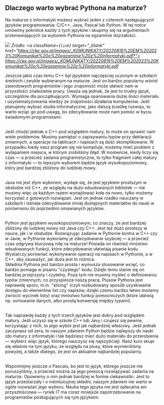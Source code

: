 ## Dlaczego warto wybrać Pythona na maturze?
Na maturze z informatyki możesz wybrać jeden z czterech następujących języków programowania: C/C++, Java, Pascal lub Python. W tej notce omówimy pokrótce każdy z tych języków i skupimy się na argumentach przemawiających za wyborem Pythona na egzaminie dojrzałości. 

![](https://i.imgur.com/HLMv2tA.png)
*Źródło: 
<a className={`link`} target="_blank" href="https://cke.gov.pl/images/_KOMUNIKATY/20220819%20EM%202023%20Komunikat%20o%20egzaminie%20z%20informatyki.pdf*"> https://cke.gov.pl/images/_KOMUNIKATY/20220819%20EM%202023%20Komunikat%20o%20egzaminie%20z%20informatyki.pdf* </a> 

Jeszcze jakiś czas temu C++ był językiem najczęściej uczonym w szkołach średnich i zwykle wybieranym na maturze. Jest on bardzo popularny wśród zawodowych programistów i jego znajomość może ułatwić nam w przyszłości znalezienie pracy. Uważa się jednak, że jest to trudny język, szczególnie dla początkujących. Wymaga opanowania dużej ilości materiału i usystematyzowania wiedzy ze znajomości działania komputerów. Jeśli planujemy wybrać studia informatyczne, jako dalszą ścieżkę rozwoju, to warto wziąć go pod uwagę, bo zdecydowanie może nam pomóc w byciu świadomymi programistami. <br/><br/>

Jeśli chodzi jednak o C++ pod względem matury, to może on sprawić nam wiele problemów. Musimy pamiętać o zapisywaniu typów przy deklaracji zmiennych, a operacje na tablicach i napisach są dość skomplikowane. W przypadku kiedy nasz program się nie kompiluje, możemy mieć problem z wyłapaniem miejsca, w którym zrobiliśmy błąd. W momencie, kiedy liczy się czas — a przecież zadania programistyczne, to tylko fragment całej matury z informatyki — to lepszym wyborem będzie język wysokopoziomowy, który jest bardziej zbliżony do ludzkiej mowy. <br/><br/>

Java nie jest złym wyborem, wydaje się, że jest językiem prostszym w obsłudze niż C++, ze względu na dużo wbudowanych bibliotek — nie musimy więc za każdym razem wynajdować koła na nowo, tylko możemy korzystać z gotowych rozwiązań. Jest on jednak rzadko nauczany w szkołach i istnieje zdecydowanie mniej dostępnych materiałów do nauki w porównaniu do poprzednio omawianych języków. <br/><br/>

Python jest językiem wysokopoziomowym, co znaczy, że jest bardziej zbliżony do ludzkiej mowy niż Java czy C++. Jest też dużo prostszy w nauce, jak i w obsłudze. Rozwiązując zadanie w Pythonie kontra w C++ czy w Javie, w Pythonie wykonamy je zdecydowanie szybciej — a przecież czas odgrywa kluczową rolę na maturze! Posiada on również mnóstwo wbudowanych funkcji, które zdecydowanie ułatwiają pisanie kodu. Wystarczy porównać wykonywanie operacji na napisach w Pythonie, a w C++, aby zauważyć, jak duża jest to różnica. <br/>
Składnia Pythona jest bardzo prosta i wymusza stosowanie wcięć, co bardzo pomaga w pisaniu "czystego" kodu. Dzięki temu stanie się on bardziej przejrzysty i czytelny. Poza tym nie musimy myśleć o definiowaniu typów zmiennych, co przyspiesza naszą pracę. Plusów Pythona jest naprawdę sporo, m.in. "slicing" (czyli rozbudowany sposób uzyskiwania dostępu do elementów list czy napisów, dzięki czemu bardzo łatwo możemy zwrócić wycinek listy) oraz mnóstwo funkcji pomocniczych (które ułatwią np. sortowanie danych, albo prostą konwersję między typami). <br/><br/>

Tak naprawdę każdy z tych trzech języków jest dobry pod względem matury.
Jeśli uczysz się w szkole C++ lub Javy i czujesz się pewnie, korzystając z nich, to jego wybór jest jak najbardziej właściwy. Jeśli jednak zaczynasz od zera, to naszym zdaniem Python będzie najlepszy do nauki (do matury z informatyki i tak będziesz mieć dużo materiału do przerobienia — wybierz więc język, którego nauczysz się najszybciej). Nasz kurs skupi się właśnie na tym języku, ze względu na plusy, które wymieniliśmy powyżej, a także dlatego, że jest on aktualnie najbardziej popularny. <br/><br/>

Wspomnijmy jeszcze o Pascalu, bo jest to język, którego jeszcze nie poruszyliśmy, a przecież można za jego pomocą rozwiązywać zadania na maturze. Opowiemy o nim jednak bardziej w formie ciekawostki. Jest to język przestarzały i o nieintuicyjnej składni, naszym zdaniem nie warto w ogóle rozważać jego wyboru. Nauka tego języka nie jest opłacalna ani przyszłościowa — rynek IT ma coraz mniejsze zapotrzebowanie na programistów posługujących się tym językiem. <br/><br/>